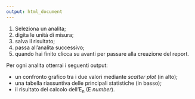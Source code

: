 ```yaml
---
output: html_document
---
```



  1. Seleziona un analita;
  2. digita le unità di misura;
  3. salva il risultato;
  4. passa all'analita successivo;
  5. quando hai finito clicca su avanti per passare alla creazione del report.
  
Per ogni analita otterrai i seguenti output:
  
  - un confronto grafico tra i due valori mediante _scatter plot_ (in alto);
  - una tabella riassuntiva delle principali statistiche (in basso);
  - il risultato del calcolo dell'E<sub>n</sub> (E _number_).
